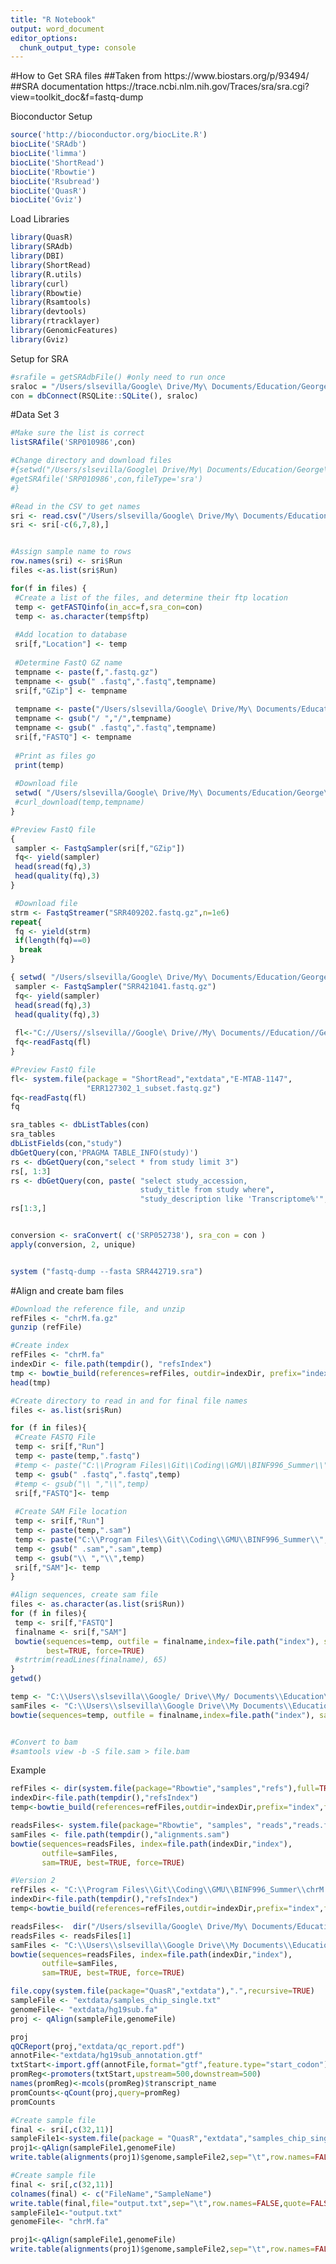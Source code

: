 ```yaml
---
title: "R Notebook"
output: word_document
editor_options: 
  chunk_output_type: console
---
```

#How to Get SRA files
##Taken from https://www.biostars.org/p/93494/
##SRA documentation https://trace.ncbi.nlm.nih.gov/Traces/sra/sra.cgi?view=toolkit_doc&f=fastq-dump

Bioconductor Setup
```r
source('http://bioconductor.org/biocLite.R')
biocLite('SRAdb')
biocLite('limma')
biocLite('ShortRead')
biocLite('Rbowtie')
biocLite('Rsubread')
biocLite('QuasR')
biocLite('Gviz')
```

Load Libraries
```r
library(QuasR)
library(SRAdb)
library(DBI)
library(ShortRead)
library(R.utils)
library(curl)
library(Rbowtie)
library(Rsamtools)
library(devtools)
library(rtracklayer)
library(GenomicFeatures)
library(Gviz)
```

Setup for SRA
```r
#srafile = getSRAdbFile() #only need to run once
sraloc = "/Users/slsevilla/Google\ Drive/My\ Documents/Education/George\ Mason\ University/BINF996/2018_Summer/SRAmetadb.sqlite"
con = dbConnect(RSQLite::SQLite(), sraloc)
```

#Data Set 3
```r
#Make sure the list is correct
listSRAfile('SRP010986',con)

#Change directory and download files
#{setwd("/Users/slsevilla/Google\ Drive/My\ Documents/Education/George\ Mason\ University/BINF996/2018_Summer/SRA_SRP010986/")
#getSRAfile('SRP010986',con,fileType='sra')
#}

#Read in the CSV to get names
sri <- read.csv("/Users/slsevilla/Google\ Drive/My\ Documents/Education/George\ Mason\ University/BINF996/2018_Summer/SRA_SRP010986/SraRunTable_SRP010986.csv",stringsAsFactors = FALSE)
sri <- sri[-c(6,7,8),]


#Assign sample name to rows
row.names(sri) <- sri$Run
files <-as.list(sri$Run)

for(f in files) {
 #Create a list of the files, and determine their ftp location
 temp <- getFASTQinfo(in_acc=f,sra_con=con)
 temp <- as.character(temp$ftp)
 
 #Add location to database
 sri[f,"Location"] <- temp
 
 #Determine FastQ GZ name
 tempname <- paste(f,".fastq.gz")
 tempname <- gsub(" .fastq",".fastq",tempname)
 sri[f,"GZip"] <- tempname
 
 tempname <- paste("/Users/slsevilla/Google\ Drive/My\ Documents/Education/George\ Mason\ University/BINF996/2018_Summer/SRA_SRP010986/",f,".fastq")
 tempname <- gsub("/ ","/",tempname)
 tempname <- gsub(" .fastq",".fastq",tempname)
 sri[f,"FASTQ"] <- tempname
 
 #Print as files go
 print(temp)
 
 #Download file
 setwd( "/Users/slsevilla/Google\ Drive/My\ Documents/Education/George\ Mason\ University/BINF996/2018_Summer/SRA_SRP010986/")
 #curl_download(temp,tempname)
}

#Preview FastQ file
{
 sampler <- FastqSampler(sri[f,"GZip"])
 fq<- yield(sampler)
 head(sread(fq),3)
 head(quality(fq),3)
}

 #Download file
strm <- FastqStreamer("SRR409202.fastq.gz",n=1e6)
repeat{
 fq <- yield(strm)
 if(length(fq)==0)
  break
}

{ setwd( "/Users/slsevilla/Google\ Drive/My\ Documents/Education/George\ Mason\ University/BINF996/2018_Summer/SRA_SRP052738/")
 sampler <- FastqSampler("SRR421041.fastq.gz")
 fq<- yield(sampler)
 head(sread(fq),3)
 head(quality(fq),3)
 
 fl<-"C://Users//slsevilla//Google\ Drive//My\ Documents//Education//George\ Mason\ University//BINF996//2018_Summer//SRA_SRP052738//SRR409202.fastq.gz"
 fq<-readFastq(fl)
}

#Preview FastQ file
fl<- system.file(package = "ShortRead","extdata","E-MTAB-1147",
                 "ERR127302_1_subset.fastq.gz")
fq<-readFastq(fl)
fq

sra_tables <- dbListTables(con)
sra_tables
dbListFields(con,"study")
dbGetQuery(con,'PRAGMA TABLE_INFO(study)')
rs <- dbGetQuery(con,"select * from study limit 3")
rs[, 1:3]
rs <- dbGetQuery(con, paste( "select study_accession,
                             study_title from study where",
                             "study_description like 'Transcriptome%'",sep=" "))
rs[1:3,]


conversion <- sraConvert( c('SRP052738'), sra_con = con )
apply(conversion, 2, unique)


system ("fastq-dump --fasta SRR442719.sra")

```

#Align and create bam files
```r
#Download the reference file, and unzip
refFiles <- "chrM.fa.gz"
gunzip (refFile)

#Create index
refFiles <- "chrM.fa"
indexDir <- file.path(tempdir(), "refsIndex")
tmp <- bowtie_build(references=refFiles, outdir=indexDir, prefix="index", force=TRUE)
head(tmp)

#Create directory to read in and for final file names
files <- as.list(sri$Run)

for (f in files){
 #Create FASTQ File
 temp <- sri[f,"Run"]
 temp <- paste(temp,".fastq")
 #temp <- paste("C:\\Program Files\\Git\\Coding\\GMU\\BINF996_Summer\\",temp)
 temp <- gsub(" .fastq",".fastq",temp)
 #temp <- gsub("\\ ","\\",temp)
 sri[f,"FASTQ"]<- temp
 
 #Create SAM File location
 temp <- sri[f,"Run"]
 temp <- paste(temp,".sam")
 temp <- paste("C:\\Program Files\\Git\\Coding\\GMU\\BINF996_Summer\\",temp)
 temp <- gsub(" .sam",".sam",temp)
 temp <- gsub("\\ ","\\",temp)
 sri[f,"SAM"]<- temp
}

#Align sequences, create sam file
files <- as.character(as.list(sri$Run))
for (f in files){
 temp <- sri[f,"FASTQ"]
 finalname <- sri[f,"SAM"]
 bowtie(sequences=temp, outfile = finalname,index=file.path("index"), sam=TRUE, 
        best=TRUE, force=TRUE)
 #strtrim(readLines(finalname), 65)
}
getwd()

temp <- "C:\\Users\\slsevilla\\Google/ Drive\\My/ Documents\\Education\\George/ Mason University\\BINF996\\2018_Summer\\SRA_SRP052738\\reads.fastq"
samFiles <- "C:\\Users\\slsevilla\\Google Drive\\My Documents\\Education\\George Mason University\\BINF996\\2018_Summer\\SRA_SRP010986\\test.sam"
bowtie(sequences=temp, outfile = finalname,index=file.path("index"), sam=TRUE, best=TRUE, force=TRUE)


#Convert to bam
#samtools view -b -S file.sam > file.bam


```

Example
```r
refFiles <- dir(system.file(package="Rbowtie","samples","refs"),full=TRUE)
indexDir<-file.path(tempdir(),"refsIndex")
temp<-bowtie_build(references=refFiles,outdir=indexDir,prefix="index",force=TRUE)

readsFiles<- system.file(package="Rbowtie", "samples", "reads","reads.fastq")
samFiles <- file.path(tempdir(),"alignments.sam")
bowtie(sequences=readsFiles, index=file.path(indexDir,"index"),
       outfile=samFiles,
       sam=TRUE, best=TRUE, force=TRUE)

#Version 2
refFiles <- "C:\\Program Files\\Git\\Coding\\GMU\\BINF996_Summer\\chrM.fa"
indexDir<-file.path(tempdir(),"refsIndex")
temp<-bowtie_build(references=refFiles,outdir=indexDir,prefix="index",force=TRUE)

readsFiles<-  dir("/Users/slsevilla/Google\ Drive/My\ Documents/Education/George\ Mason\ University/BINF996/2018_Summer/SRA_SRP010986/","*fastq",full=TRUE)
readsFiles <- readsFiles[1]
samFiles <- "C:\\Users\\slsevilla\\Google Drive\\My Documents\\Education\\George Mason University\\BINF996\\2018_Summer\\SRA_SRP010986\\test.sam"
bowtie(sequences=readsFiles, index=file.path(indexDir,"index"),
       outfile=samFiles,
       sam=TRUE, best=TRUE, force=TRUE)


```

```r
file.copy(system.file(package="QuasR","extdata"),".",recursive=TRUE)
sampleFile <- "extdata/samples_chip_single.txt"
genomeFile<- "extdata/hg19sub.fa"
proj <- qAlign(sampleFile,genomeFile)

proj
qQCReport(proj,"extdata/qc_report.pdf")
annotFile<-"extdata/hg19sub_annotation.gtf"
txtStart<-import.gff(annotFile,format="gtf",feature.type="start_codon")
promReg<-promoters(txtStart,upstream=500,downstream=500)
names(promReg)<-mcols(promReg)$transcript_name
promCounts<-qCount(proj,query=promReg)
promCounts

#Create sample file
final <- sri[,c(32,11)]
sampleFile1<-system.file(package = "QuasR","extdata","samples_chip_single.txt")
proj1<-qAlign(sampleFile1,genomeFile)
write.table(alignments(proj1)$genome,sampleFile2,sep="\t",row.names=FALSE)

#Create sample file
final <- sri[,c(32,11)]
colnames(final) <- c("FileName","SampleName")
write.table(final,file="output.txt",sep="\t",row.names=FALSE,quote=FALSE)
sampleFile1<-"output.txt"
genomeFile<- "chrM.fa"

proj1<-qAlign(sampleFile1,genomeFile)
write.table(alignments(proj1)$genome,sampleFile2,sep="\t",row.names=FALSE)



```